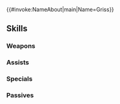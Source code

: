 {{#invoke:NameAbout|main|Name=Griss}}{{HeroPage Tabs}}
{{Hero Infobox
|Name=Griss
|Title=Indulging Pain
|WeaponType=Green Tome
|MoveType=Infantry
|Origin=Fire Emblem Engage
|Gender=Male
|actorEN=Jamison Boaz
|actorJP=津田健次郎
|artist=kuren
|additionDate=February 17, 2025
|releaseDate=February 18, 2025
|cv1=14
|cv2=900500
|TagID=グリ
|InternalID=1212
|Properties=limited,ghb
|description=Second-in-command of the Four Hounds, he is a dangerous villain filled with madness, more fond of pain than anything else. Appears in Fire Emblem Engage.
}}
{{Stats Page
|Lv1HP=18|Lv1ATK=12|Lv1SPD=5|Lv1DEF=9|Lv1RES=9
|GRHP=50|GRATK=80|GRSPD=50|GRDEF=40|GRRES=90
}}
==Skills==
===Weapons===
{{Weapons Table
|weapon1=Wind
|weapon1Default=1
|weapon1Unlock=1
|weapon2=Elwind
|weapon2Default=2
|weapon2Unlock=2
|weapon3=Rexcalibur
|weapon3Default=4
|weapon3Unlock=3
|weapon4=Nova
|weapon4Default=5
|weapon4Unlock=5
}}
===Assists===
{{Assists Table}}
===Specials===
{{Specials Table
|special1=Chilling Wind
|special1Default=4
|special1Unlock=3
|special2=Glacies
|special2Unlock=4
}}
===Passives===
{{Passives Table
|passiveA1=Warding Blow 1
|passiveA2=Mirror Strike 1
|passiveA3=Mirror Strike 2
|passiveA1Unlock=1
|passiveA2Unlock=2
|passiveA3Unlock=4
|passiveB1=Atk/Res Tempo 1
|passiveB2=Atk/Res Tempo 2
|passiveB3=Atk/Res Tempo 3
|passiveB1Unlock=3
|passiveB2Unlock=4
|passiveB3Unlock=5
}}
{{Heroes Navbox}}